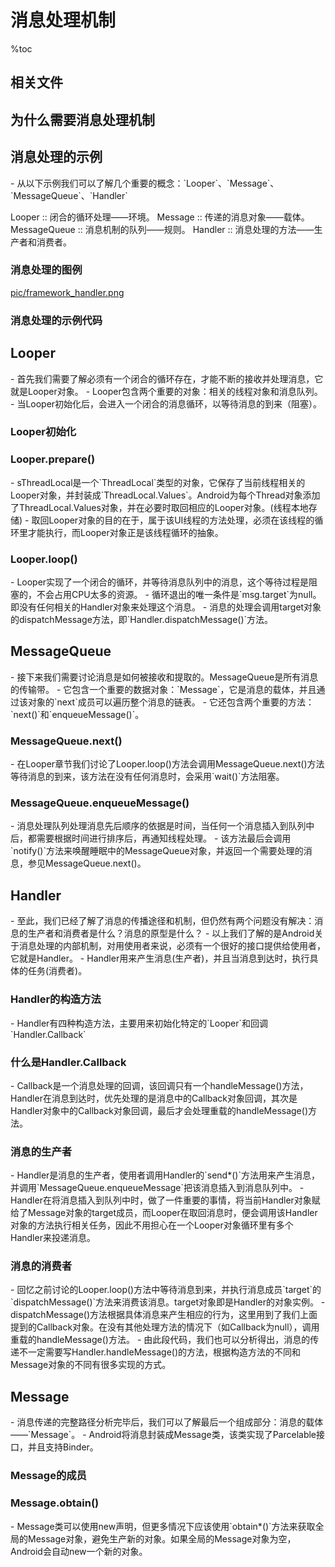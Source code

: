 = 消息处理机制 =

%toc

== 相关文件 ==
{{{class="brush:text"
frameworks/base/core/java/android/os/Handler.java
frameworks/base/core/java/android/os/Looper.java
frameworks/base/core/java/android/os/MessageQueue.java
frameworks/base/core/java/android/os/Message.java
}}}

== 为什么需要消息处理机制 ==
{{{class="brush:text"
    在Android中，多个线程互相访问彼此的成员变量，必须加入同步机制，因此引入了消息处理的机制。
例如应用程序启动，主线程绘制UI，并保持一个闭合循环的状态才能使该应用不会退出，这个闭合循环的
状态被抽象成Looper。如果其他线程在执行任务的过程中，要更新UI怎么办？需要一种机制能够插入到当前
闭合循环的UI线程，并执行一些特定的任务，这个机制被抽象成MessageQueue，所有任务以队列的形式存在，
并按照时间顺序排队，顺序执行。如何加入自定义的任务？具体任务是什么？何时加入？需要另一种机制来
提供——Handler。
    非UI线程通过这种机制就能够转换到UI的线程执行，保证了UI更新的安全性和合理性。
}}}

== 消息处理的示例 ==
- 从以下示例我们可以了解几个重要的概念：`Looper`、`Message`、`MessageQueue`、`Handler`

Looper :: 闭合的循环处理——环境。
Message :: 传递的消息对象——载体。
MessageQueue :: 消息机制的队列——规则。
Handler :: 消息处理的方法——生产者和消费者。

=== 消息处理的图例 ===
[[pic/framework_handler.png]]

=== 消息处理的示例代码 ===
{{{class="brush:java"
class LooperThread extends Thread {
    public Handler mHandler;

    public void run() {
        // 准备消息循环
        Looper.prepare();
    
        mHandler = new Handler() {
            public void handleMessage(Message msg) {
                // 消息处理
            }
        };
        
        // 发送消息
        mHandler.sendMessage(msg);
    
        // 消息循环
        Looper.loop();
    }
}
}}}

== Looper ==
- 首先我们需要了解必须有一个闭合的循环存在，才能不断的接收并处理消息，它就是Looper对象。
- Looper包含两个重要的对象：相关的线程对象和消息队列。
- 当Looper初始化后，会进入一个闭合的消息循环，以等待消息的到来（阻塞）。

=== Looper初始化 ===
{{{class="brush:java"
private Looper() {
    // 初始化消息队列
    mQueue = new MessageQueue();
    mRun = true;
    mThread = Thread.currentThread();
}
}}}

=== Looper.prepare() ===
- sThreadLocal是一个`ThreadLocal`类型的对象，它保存了当前线程相关的Looper对象，并封装成`ThreadLocal.Values`。Android为每个Thread对象添加了ThreadLocal.Values对象，并在必要时取回相应的Looper对象。(线程本地存储)
- 取回Looper对象的目的在于，属于该UI线程的方法处理，必须在该线程的循环里才能执行，而Looper对象正是该线程循环的抽象。

{{{class="brush:java"
public static final void prepare() {
    if (sThreadLocal.get() != null) {
        throw new RuntimeException("Only one Looper may be created per thread");
    }
    sThreadLocal.set(new Looper());
}
}}}

=== Looper.loop() ===
- Looper实现了一个闭合的循环，并等待消息队列中的消息，这个等待过程是阻塞的，不会占用CPU太多的资源。
- 循环退出的唯一条件是`msg.target`为null。即没有任何相关的Handler对象来处理这个消息。
- 消息的处理会调用target对象的dispatchMessage方法，即`Handler.dispatchMessage()`方法。

{{{class="brush:java"
public static final void loop() {
    Looper me = myLooper();
    MessageQueue queue = me.mQueue;
    while (true) {
        // 该方法会阻塞当前线程
        Message msg = queue.next(); 
        
        if (msg != null) {
            // 当target为null时退出循环
            if (msg.target == null) {
                return;
            }
            
            ......
            
            // 调用target的dispatchMessage()方法
            msg.target.dispatchMessage(msg);
            msg.recycle();
        }
    }
}
}}}

== MessageQueue ==
- 接下来我们需要讨论消息是如何被接收和提取的。MessageQueue是所有消息的传输带。
- 它包含一个重要的数据对象：`Message`，它是消息的载体，并且通过该对象的`next`成员可以遍历整个消息的链表。
- 它还包含两个重要的方法：`next()`和`enqueueMessage()`。

=== MessageQueue.next() ===
- 在Looper章节我们讨论了Looper.loop()方法会调用MessageQueue.next()方法等待消息的到来，该方法在没有任何消息时，会采用`wait()`方法阻塞。

{{{class="brush:java"
final Message next() {
    boolean tryIdle = true;

    while (true) {
        long now;
        Object[] idlers = null;

        // 查询队列中的消息处理时间是否是现在需要处理的，
        // 是则返回该消息，否则返回空。
        synchronized (this) {
            now = SystemClock.uptimeMillis();
            Message msg = pullNextLocked(now);
            if (msg != null) return msg;
            if (tryIdle && mIdleHandlers.size() > 0) {
                idlers = mIdleHandlers.toArray();
            }
        }

        ......

        // 没有消息处理，则等待
        synchronized (this) {
            try {
                if (mMessages != null) {
                    if (mMessages.when-now > 0) {
                        Binder.flushPendingCommands();
                        this.wait(mMessages.when-now);
                    }
                } else {
                    Binder.flushPendingCommands();
                    this.wait();
                }
            }
            catch (InterruptedException e) {
            }
        }
    }
}

final Message pullNextLocked(long now) {
    Message msg = mMessages;
    if (msg != null) {
        if (now >= msg.when) {
            mMessages = msg.next;
            if (Config.LOGV) Log.v(
                "MessageQueue", "Returning message: " + msg);
            return msg;
        }
    }

    return null;
}
}}}

=== MessageQueue.enqueueMessage() ===
- 消息处理队列处理消息先后顺序的依据是时间，当任何一个消息插入到队列中后，都需要根据时间进行排序后，再通知线程处理。
- 该方法最后会调用`notify()`方法来唤醒睡眠中的MessageQueue对象，并返回一个需要处理的消息，参见MessageQueue.next()。

{{{class="brush:java"
final boolean enqueueMessage(Message msg, long when) {
    ......

    // 根据时间进行排序
    synchronized (this) {
        ......

        msg.when = when;
        Message p = mMessages;
        if (p == null || when == 0 || when < p.when) {
            msg.next = p;
            mMessages = msg;
            this.notify();
        } else {
            Message prev = null;
            while (p != null && p.when <= when) {
                prev = p;
                p = p.next;
            }
            msg.next = prev.next;
            prev.next = msg;
            this.notify();
        }
    }
    return true;
}
}}}

== Handler ==
- 至此，我们已经了解了消息的传播途径和机制，但仍然有两个问题没有解决：消息的生产者和消费者是什么？消息的原型是什么？
- 以上我们了解的是Android关于消息处理的内部机制，对用使用者来说，必须有一个很好的接口提供给使用者，它就是Handler。
- Handler用来产生消息(生产者)，并且当消息到达时，执行具体的任务(消费者)。

=== Handler的构造方法 ===
- Handler有四种构造方法，主要用来初始化特定的`Looper`和回调`Handler.Callback`

{{{class="brush:java"
public Handler() {
    ......

    mLooper = Looper.myLooper();
    ......
    mQueue = mLooper.mQueue;
    mCallback = null;
}

public Handler(Callback callback) {
    ......

    mLooper = Looper.myLooper();
    ......
    mQueue = mLooper.mQueue;
    mCallback = callback;
}

public Handler(Looper looper) {
    mLooper = looper;
    mQueue = looper.mQueue;
    mCallback = null;
}

public Handler(Looper looper, Callback callback) {
    mLooper = looper;
    mQueue = looper.mQueue;
    mCallback = callback;
}
}}}

=== 什么是Handler.Callback ===
- Callback是一个消息处理的回调，该回调只有一个handleMessage()方法，Handler在消息到达时，优先处理的是消息中的Callback对象回调，其次是Handler对象中的Callback对象回调，最后才会处理重载的handleMessage()方法。

{{{class="brush:java"
public interface Callback {
    public boolean handleMessage(Message msg);
}
}}}

=== 消息的生产者 ===
- Handler是消息的生产者，使用者调用Handler的`send*()`方法用来产生消息，并调用`MessageQueue.enqueueMessage`把该消息插入到消息队列中。
- Handler在将消息插入到队列中时，做了一件重要的事情，将当前Handler对象赋给了Message对象的target成员，而Looper在取回消息时，便会调用该Handler对象的方法执行相关任务，因此不用担心在一个Looper对象循环里有多个Handler来投递消息。

{{{class="brush:java"
public boolean sendMessageAtTime(Message msg, long uptimeMillis) {
    boolean sent = false;
    MessageQueue queue = mQueue;
    if (queue != null) {
        msg.target = this;
        sent = queue.enqueueMessage(msg, uptimeMillis);
    }

    return sent;
}
}}}

=== 消息的消费者 ===
- 回忆之前讨论的Looper.loop()方法中等待消息到来，并执行消息成员`target`的`dispatchMessage()`方法来消费该消息。target对象即是Handler的对象实例。
- dispatchMessage()方法根据具体消息来产生相应的行为，这里用到了我们上面提到的Callback对象。在没有其他处理方法的情况下（如Callback为null），调用重载的handleMessage()方法。
- 由此段代码，我们也可以分析得出，消息的传递不一定需要写Handler.handleMessage()的方法，根据构造方法的不同和Message对象的不同有很多实现的方式。

{{{class="brush:java"
public void dispatchMessage(Message msg) {
    if (msg.callback != null) {
        handleCallback(msg);
    } else {
        if (mCallback != null) {
            if (mCallback.handleMessage(msg)) {
                return;
            }
        }
        handleMessage(msg);
    }
}
}}}

== Message ==
- 消息传递的完整路径分析完毕后，我们可以了解最后一个组成部分：消息的载体——`Message`。
- Android将消息封装成Message类，该类实现了Parcelable接口，并且支持Binder。

=== Message的成员 ===
{{{class="brush:java"
public final class Message implements Parcelable {
    public int what;
    public int arg1; 
    public int arg2;
    public Object obj;
    public Messenger replyTo;
    
    long when;
    Bundle data;
    Handler target;     
    Runnable callback;   
    Message next;
    
    ......
}
}}}

=== Message.obtain() ===
- Message类可以使用new声明，但更多情况下应该使用`obtain*()`方法来获取全局的Message对象，避免生产新的对象。如果全局的Message对象为空，Android会自动new一个新的对象。

{{{class="brush:java"
public static Message obtain() {
    synchronized (mPoolSync) {
        if (mPool != null) {
            Message m = mPool;
            mPool = m.next;
            m.next = null;
            return m;
        }
    }
    return new Message();
}
}}}

